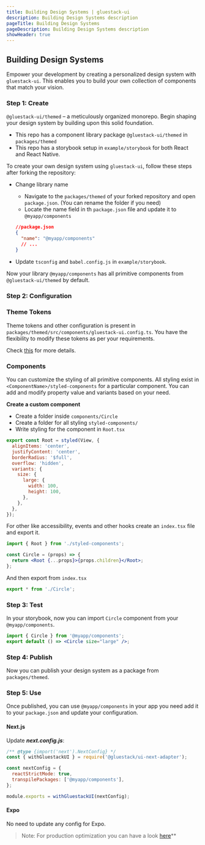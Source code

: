 ```yaml
---
title: Building Design Systems | gluestack-ui
description: Building Design Systems description
pageTitle: Building Design Systems
pageDescription: Building Design Systems description
showHeader: true
---
```



<Meta title="Guides/Building Design Systems" />

## Building Design Systems

Empower your development by creating a personalized design system with `gluestack-ui`.
This enables you to build your own collection of components that match your vision.

### Step 1: Create

`@gluestack-ui/themed` – a meticulously organized monorepo. Begin shaping your design system by building upon this solid foundation.

- This repo has a component library package `@gluestack-ui/themed` in `packages/themed`
- This repo has a storybook setup in `example/storybook` for both React and React Native.

To create your own design system using `gluestack-ui`, follow these steps after forking the repository:

- Change library name
  - Navigate to the `packages/themed` of your forked repository and open `package.json`. (You can rename the folder if you need)
  - Locate the name field in th `package.json` file and update it to `@myapp/components`
  
  ```json
  //package.json
  {
    "name": "@myapp/components"
    // ...
  }
  ```

- Update `tsconfig` and `babel.config.js` in `example/storybook`.

Now your library `@myapp/components` has all primitive components from `@gluestack-ui/themed` by default.

### Step 2: Configuration

### Theme Tokens
Theme tokens and other configuration is present in `packages/themed/src/components/gluestack-ui.config.ts`. You have the flexibility to modify these tokens as per your requirements.

Check [this](/docs/theme/customizing-theme) for more details.

### Components

You can customize the styling of all primitive components. All styling exist in `<ComponentName>/styled-components` for a particular component. You can add and modify property value and variants based on your need.

**Create a custom component**

- Create a folder inside `components/Circle`
- Create a folder for all styling `styled-components/`
- Write styling for the component in `Root.tsx`

```jsx
export const Root = styled(View, {
  alignItems: 'center',
  justifyContent: 'center',
  borderRadius: '$full',
  overflow: 'hidden',
  variants: {
    size: {
      large: {
        width: 100,
        height: 100,
      },
    },
  },
});
```

For other like accessibility, events and other hooks create an `index.tsx` file and export it.

```jsx
import { Root } from './styled-components';

const Circle = (props) => {
  return <Root {...props}>{props.children}</Root>;
};
```

And then export from `index.tsx`

```jsx
export * from './Circle';
```

### Step 3: Test

In your storybook, now you can import `Circle` component from your `@myapp/components`.

```jsx
import { Circle } from '@myapp/components';
export default () => <Circle size="large" />;
```

### Step 4: Publish

Now you can publish your design system as a package from `packages/themed`.

### Step 5: Use

Once published, you can use `@myapp/components` in your app you need add it to your `package.json` and update your configuration.

#### Next.js
Update ***next.config.js***:

```jsx
/** @type {import('next').NextConfig} */
const { withGluestackUI } = require('@gluestack/ui-next-adapter');

const nextConfig = {
  reactStrictMode: true,
  transpilePackages: ['@myapp/components'],
};

module.exports = withGluestackUI(nextConfig);
```

#### Expo
No need to update any config for Expo. 

>Note: For production optimization you can have a look [here](https://ui.gluestack.io/docs/production-optimizations/babel-plugin)**

